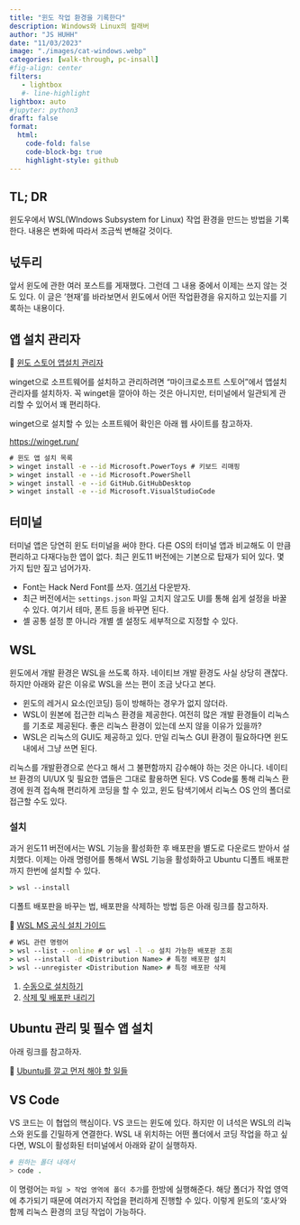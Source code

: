 ```yaml
---
title: "윈도 작업 환경을 기록한다" 
description: Windows와 Linux의 컬래버    
author: "JS HUHH"
date: "11/03/2023"
image: "./images/cat-windows.webp"
categories: [walk-through, pc-insall]
#fig-align: center
filters:
   - lightbox
   #- line-highlight
lightbox: auto
#jupyter: python3
draft: false
format:
  html:
    code-fold: false
    code-block-bg: true
    highlight-style: github
---
```


## TL; DR
윈도우에서 WSL(WIndows Subsystem for Linux) 작업 환경을 만드는 방법을 기록한다. 내용은 변화에 따라서 조금씩 변해갈 것이다.  

## 넋두리 
앞서 윈도에 관한 여러 포스트를 게재했다. 그런데 그 내용 중에서 이제는 쓰지 않는 것도 있다. 이 글은 '현재'를 바라보면서 윈도에서 어떤 작업환경을 유지하고 있는지를 기록하는 내용이다. 

## 앱 설치 관리자 

🔗 [윈도 스토어 앱설치 관리자](https://apps.microsoft.com/detail/9NBLGGH4NNS1?hl=ko-kr&gl=KR)

winget으로 소프트웨어를 설치하고 관리하려면 "마이크로소프트 스토어"에서 앱설치 관리자를 설치하자. 꼭 winget을 깔아야 하는 것은 아니지만, 터미널에서 일관되게 관리할 수 있어서 꽤 편리하다. 

winget으로 설치할 수 있는 소프트웨어 확인은 아래 웹 사이트를 참고하자. 

<https://winget.run/>


```cmd
# 윈도 앱 설치 목록 
> winget install -e --id Microsoft.PowerToys # 키보드 리매핑
> winget install -e --id Microsoft.PowerShell
> winget install -e --id GitHub.GitHubDesktop
> winget install -e --id Microsoft.VisualStudioCode
```

## 터미널 

터미널 앱은 당연히 윈도 터미널을 써야 한다. 다른 OS의 터미널 앱과 비교해도 이 만큼 편리하고 다재다능한 앱이 없다. 최근 윈도11 버전에는 기본으로 탑재가 되어 있다. 몇 가지 팁만 짚고 넘어가자. 

- Font는 Hack Nerd Font를 쓰자. [여기서](https://www.nerdfonts.com/font-downloads) 다운받자. 
- 최근 버전에서는 `settings.json` 파일 고치지 않고도 UI를 통해 쉽게 설정을 바꿀 수 있다. 여기서 테마, 폰트 등을 바꾸면 된다. 
- 셸 공통 설정 뿐 아니라 개별 셸 설정도 세부적으로 지정할 수 있다. 

## WSL 

윈도에서 개발 환경은 WSL을 쓰도록 하자. 네이티브 개발 환경도 사실 상당히 괜찮다. 하지만 아래와 같은 이유로 WSL을 쓰는 편이 조금 낫다고 본다. 

- 윈도의 레거시 요소(인코딩) 등이 방해하는 경우가 없지 않더라.  
- WSL이 원본에 접근한 리눅스 환경을 제공한다. 여전히 많은 개발 환경들이 리눅스를 기초로 제공된다. 좋은 리눅스 환경이 있는데 쓰지 않을 이유가 있을까? 
- WSL은 리눅스의 GUI도 제공하고 있다. 만일 리눅스 GUI 환경이 필요하다면 윈도 내에서 그냥 쓰면 된다. 

리눅스를 개발환경으로 쓴다고 해서 그 불편함까지 감수해야 하는 것은 아니다. 네이티브 환경의 UI/UX 및 필요한 앱들은 그대로 활용하면 된다. VS Code룰 통해 리눅스 환경에 원격 접속해 편리하게 코딩을 할 수 있고, 윈도 탐색기에서 리눅스 OS 안의 폴더로 접근할 수도 있다.

### 설치 

과거 윈도11 버전에서는 WSL 기능을 활성화한 후 배포판을 별도로 다운로드 받아서 설치했다. 이제는 아래 명령어를 통해서 WSL 기능을 활성화하고 Ubuntu 디폴트 배포판까지 한번에 설치할 수 있다. 

```cmd
> wsl --install
```
디폴트 배포판을 바꾸는 법, 배포판을 삭제하는 방법 등은 아래 링크를 참고하자. 

🔗 [WSL MS 공식 설치 가이드](https://learn.microsoft.com/en-us/windows/wsl/install)

```cmd
# WSL 관련 명령어
> wsl --list --online # or wsl -l -o 설치 가능한 배포판 조회 
> wsl --install -d <Distribution Name> # 특정 배포판 설치 
> wsl --unregister <Distribution Name> # 특정 배포판 삭제
```

:::{.column-margin}
1. [수동으로 설치하기](https://learn.microsoft.com/en-us/windows/wsl/install-manual)
2. [삭제 및 배포판 내리기](https://learn.microsoft.com/en-us/windows/wsl/basic-commands#unregister-or-uninstall-a-linux-distribution)
:::

## Ubuntu 관리 및 필수 앱 설치 

아래 링크를 참고하자. 

🔗 [Ubuntu를 깔고 먼저 해야 할 일들](../computer-tool/2023-11-03-first-thing-ubuntu.html)

## VS Code 

VS 코드는 이 협업의 핵심이다. VS 코드는 윈도에 있다. 하지만 이 녀석은 WSL의 리눅스와 윈도를 긴밀하게 연결한다. WSL 내 위치하는 어떤 폴더에서 코딩 작업을 하고 싶다면, WSL이 활성화된 터미널에서 아래와 같이 실행하자. 

```bash
# 원하는 폴더 내에서 
> code . 
```

이 명령어는 `파일 > 작업 영역에 폴더 추가`를 한방에 실행해준다. 해당 폴더가 작업 영역에 추가되기 때문에 여러가지 작업을 편리하게 진행할 수 있다. 이렇게 윈도의 '호사'와 함께 리눅스 환경의 코딩 작업이 가능하다.




